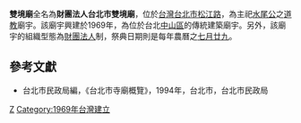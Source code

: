 {{Coord|25.0587063|121.5341515|source:GoogleMaps|display=title}}
'''雙境廟'''全名為'''財團法人台北市雙境廟'''，位於[[台灣|台灣]][[台北市|台北市]][[松江路|松江路]]，為主祀[[水尾公|水尾公]]之[[道教|道教]]廟宇。該廟宇興建於1969年，為位於台北[[中山區_(臺北市)|中山區]]的傳統建築廟宇。另外，該廟宇的組織型態為[[財團法人|財團法人]]制，祭典日期則是每年農曆之[[七月廿九|七月廿九]]。

==參考文獻==
*台北市民政局編，《台北市寺廟概覽》，1994年，台北市，台北市民政局

[[Category:中山區廟宇_(臺北市)|Z]]
[[Category:1969年台灣建立|Category:1969年台灣建立]]